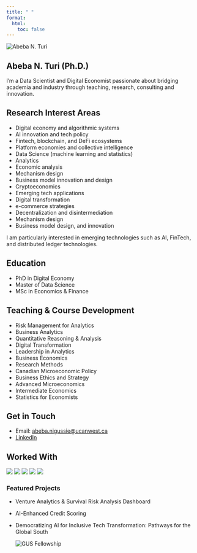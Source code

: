 ```yaml
---
title: " "
format:
  html:
    toc: false  
---
```


<div class="hero-with-feature">
  <section class="about-hero">
    <img src="images/UBC_20250626_MS_7938.jpg" alt="Abeba N. Turi" class="about-photo">
    <h1>Abeba N. Turi (Ph.D.)</h1>
    <p class="tagline">
      I’m a Data Scientist and Digital Economist passionate about bridging academia and industry through teaching, research, consulting and innovation.
    </p>
  </section>

</div>


## Research Interest Areas

- Digital economy and algorithmic systems  
- AI innovation and tech policy    
- Fintech, blockchain, and DeFi ecosystems  
- Platform economies and collective intelligence  
- Data Science (machine learning and statistics)
- Analytics  
- Economic analysis  
- Mechanism design  
- Business model innovation and design  
- Cryptoeconomics  
- Emerging tech applications 
- Digital transformation
- e-commerce strategies
- Decentralization and disintermediation
- Mechanism design
- Business model design, and innovation

I am particularly interested in emerging technologies such as AI, FinTech, and distributed ledger technologies.


## Education

- PhD in Digital Economy
- Master of Data Science
- MSc in Economics & Finance


## Teaching & Course Development

- Risk Management for Analytics  
- Business Analytics  
- Quantitative Reasoning & Analysis  
- Digital Transformation  
- Leadership in Analytics  
- Business Economics  
- Research Methods  
- Canadian Microeconomic Policy  
- Business Ethics and Strategy  
- Advanced Microeconomics  
- Intermediate Economics  
- Statistics for Economists

## Get in Touch

- Email: [abeba.nigussie@ucanwest.ca](mailto:abeba.nigussie@ucanwest.ca)  
- [LinkedIn](https://www.linkedin.com/in/abeba-n-turi-a70904a5/)

## Worked With

<div class="logo-gallery">
  ![](/images/gus.png)
  ![](/images/UNESCO.png)
  ![](/images/creative_distruction.png)
  ![](/images/UCW_LOGO-(002).png)
  ![](/images/NEU.png)
</div>

</div> <!-- end main-content -->


<div class="custom-sidebar">

::: {.featured-highlight}

### Featured Projects

<div class="featured-gallery">

- Venture Analytics & Survival Risk Analysis Dashboard
  
- AI-Enhanced Credit Scoring 

- Democratizing AI for Inclusive Tech Transformation: Pathways for the Global South
  
  <img src="/images/gus_fellowship.png" alt="GUS Fellowship" />

</div>

:::


</div> <!-- end content-with-sidebar -->
